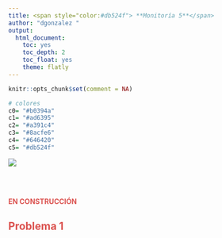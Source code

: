 ```yaml
---
title: <span style="color:#db524f"> **Monitoría 5**</span>  
author: "dgonzalez "
output:
  html_document:
    toc: yes
    toc_depth: 2
    toc_float: yes
    theme: flatly
---
```


```r
knitr::opts_chunk$set(comment = NA)

# colores
c0= "#b0394a"
c1= "#ad6395"
c2= "#a391c4"
c3= "#8acfe6"
c4= "#646420"
c5= "#db524f"
```

![](img/banner5.png)

<br/><br/>

<span style="color:#db524f"> **EN CONSTRUCCIÓN**</span> 


## <span style="color:#db524f"> **Problema  1**</span> 
